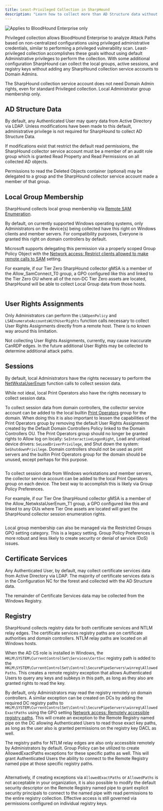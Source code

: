 ```yaml
---
title: Least-Privileged Collection in SharpHound
description: "Learn how to collect more than AD Structure data without Domain Admin."
---
```


<img noZoom src="/assets/enterprise-edition-pill-tag.svg" alt="Applies to BloodHound Enterprise only"/>

Privileged collection allows BloodHound Enterprise to analyze Attack Paths based on non-centralized configurations using privileged administrative credentials, similar to performing a privileged vulnerability scan. Least-privileged collection accomplishes these goals without using default Administrative privileges to perform the collection. With some additional configuration SharpHound can collect the local groups, active sessions, and registry keys without adding any SharpHound collection service accounts to Domain Admins.

<Warning>The SharpHound collection service account does not need Domain Admin rights, even for standard Privileged collection. Local Administrator group membership only.</Warning>

## AD Structure Data

By default, any Authenticated User may query data from Active Directory via LDAP. Unless modifications have been made to this default, administrative privilege is not required for SharpHound to collect AD Structure Data.

If modifications exist that restrict the default read permissions, the SharpHound collector service account must be a member of an audit role group which is granted Read Property and Read Permissions on all collected AD objects.

Permissions to read the Deleted Objects container (optional) may be delegated to a group and the SharpHound collector service account made a member of that group.

## Local Group Membership

SharpHound collects local group membership via [Remote SAM Enumeration](https://learn.microsoft.com/en-us/windows/security/threat-protection/security-policy-settings/network-access-restrict-clients-allowed-to-make-remote-sam-calls).

By default, on currently supported Windows operating systems, only Administrators on the device(s) being collected have this right on Windows clients and member servers.  For compatibility purposes, Everyone is granted this right on domain controllers by default.

Microsoft supports delegating this permission via a properly scoped Group Policy Object with the [Network access: Restrict clients allowed to make remote calls to SAM](https://learn.microsoft.com/en-us/previous-versions/windows/it-pro/windows-10/security/threat-protection/security-policy-settings/network-access-restrict-clients-allowed-to-make-remote-sam-calls) setting.

For example, if our Tier Zero SharpHound collector gMSA is a member of the Allow_SamConnect_T0 group, a GPO configured like this and linked to the Tier Zero OU where all of the non-DC Tier Zero assets are located, SharpHound will be able to collect Local Group data from those hosts.

<Frame>
  <img src="/assets/least-priv-gpo-samr.png" alt=""/>
</Frame>

## User Rights Assignments

Only Administrators can perform the `LSAOpenPolicy` and `LSAEnumerateAccountsWithUserRights` function calls necessary to collect User Rights Assignments directly from a remote host. There is no known way around this limitation.

Not collecting User Rights Assignments, currently, may cause inaccurate CanRDP edges. In the future additional User Rights may be collected to determine additional attack paths.

## Sessions

By default, local Administrators have the rights necessary to perform the [NetWkstaUserEnum](https://learn.microsoft.com/en-us/windows/win32/api/lmwksta/nf-lmwksta-netwkstauserenum) function calls to collect session data.

While not ideal, local Print Operators also have the rights necessary to collect session data.

To collect session data from domain controllers, the collector service account can be added to the local builtin [Print Operators](https://learn.microsoft.com/en-us/windows-server/identity/ad-ds/manage/understand-security-groups#print-operators) group for the domain. When doing this it is also important to lessen the capabilities of the Print Operators group by removing the default User Rights Assignments created by the Default Domain Controllers Policy linked to the Domain Controllers OU. The Print Operators group should no longer be granted rights to Allow log on locally: `SeInteractiveLogonRight`, Load and unload device drivers: `SeLoadDriverPrivilege`, and Shut down the system: `SeShutdownPrivilege`. Domain controllers should not be used as print servers and the builtin Print Operators group for the domain should be unused, except perhaps for this purpose.

<Frame>
  <img src="/assets/least-priv-gpo-defang-printop.png" alt=""/>
</Frame>

To collect session data from Windows workstations and member servers, the collector service account can be added to the local Print Operators group on each device. The best way to accomplish this is likely via Group Policy Preferences.

For example, if our Tier One SharpHound collector gMSA is a member of the Allow_NetwkstaUserEnum_T1 group, a GPO configured like this and linked to any OUs where Tier One assets are located will grant the SharpHound collector session enumeration rights.

<Frame>
  <img src="/assets/least-priv-gpo-local-printop.png" alt=""/>
</Frame>

<Tip>Local group membership can also be managed via the Restricted Groups GPO setting category. This is a legacy setting. Group Policy Preferences is more robust and less likely to create security or denial of service (DoS) issues.</Tip>

## Certificate Services

Any Authenticated User, by default, may collect certificate services data from Active Directory via LDAP. The majority of certificate services data is in the Configuration NC for the forest and collected with the AD Structure data.

The remainder of Certificate Services data may be collected from the Windows Registry.

## Registry

SharpHound collects registry data for both certificate services and NTLM relay edges. The certificate services registry paths are on certificate authorities and domain controllers. NTLM relay paths are located on all Windows hosts.

When the AD CS role is installed in Windows, the `HKLM\SYSTEM\CurrentControlSet\Services\CertSvc` registry path is added to the `HKLM\SYSTEM\CurrentControlSet\Control\SecurePipeServers\winreg\AllowedPaths`. This creates a remote registry exception that allows Authenticated Users to query any keys and subkeys in this path, as long as they also are granted rights to read the key.

By default, only Administrators may read the registry remotely on domain controllers. A similar exception can be created on DCs by adding the required DC registry paths to `HKLM\SYSTEM\CurrentControlSet\Control\SecurePipeServers\winreg\AllowedExactPaths` using the GPO setting [Network access: Remotely accessible registry paths](https://learn.microsoft.com/en-us/previous-versions/windows/it-pro/windows-10/security/threat-protection/security-policy-settings/network-access-remotely-accessible-registry-paths). This will create an exception to the Remote Registry named pipe on the DC allowing Authenticated Users to read those exact key paths, as long as the user also is granted permissions on the registry key DACL as well.

The registry paths for NTLM relay edges are also only accessible remotely by Administrators by default. Group Policy can be utilized to create AllowedExactPaths exceptions for these specific paths as well. This will grant Authenticated Users the ability to connect to the Remote Registry named pipe at those specific registry paths.

<Frame>
  <img src="/assets/least-priv-gpo-winreg.png" alt=""/>
</Frame>

Alternatively, if creating exceptions via `AllowedExactPaths` or `AllowedPaths` is not acceptable in your organization, it is also possible to modify the default security descriptor on the Remote Registry named pipe to grant explicit security principals to connect to the named pipe with read permissions to the entire registry collection.  Effective access is still governed via permissions configured on individual registry keys.
